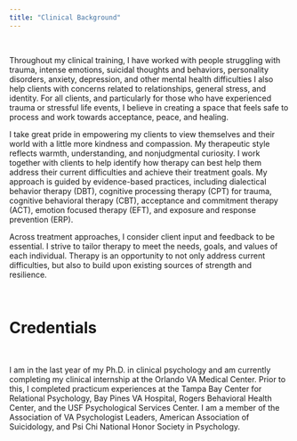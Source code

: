 ```yaml
---
title: "Clinical Background"
---
```


<br>

Throughout my clinical training, I have worked with people struggling with trauma, intense emotions, suicidal thoughts and behaviors, personality disorders, anxiety, depression, and other mental health difficulties I also help clients with concerns related to relationships, general stress, and identity. For all clients, and particularly for those who have experienced trauma or stressful life events, I believe in creating a space that feels safe to process and work towards acceptance, peace, and healing.

I take great pride in empowering my clients to view themselves and their world with a little more kindness and compassion. My therapeutic style reflects warmth, understanding, and nonjudgmental curiosity. I work together with clients to help identify how therapy can best help them address their current difficulties and achieve their treatment goals. My approach is guided by evidence-based practices, including dialectical behavior therapy (DBT), cognitive processing therapy (CPT) for trauma, cognitive behavioral therapy (CBT), acceptance and commitment therapy (ACT), emotion focused therapy (EFT), and exposure and response prevention (ERP).

Across treatment approaches, I consider client input and feedback to be essential. I strive to tailor therapy to meet the needs, goals, and values of each individual. Therapy is an opportunity to not only address current difficulties, but also to build upon existing sources of strength and resilience. 

<br>

# Credentials

<br>

I am in the last year of my Ph.D. in clinical psychology and am currently completing my clinical internship at the Orlando VA Medical Center. Prior to this, I completed practicum experiences at the Tampa Bay Center for Relational Psychology, Bay Pines VA Hospital, Rogers Behavioral Health Center, and the USF Psychological Services Center. I am a member of the Association of VA Psychologist Leaders, American Association of Suicidology, and Psi Chi National Honor Society in Psychology. 
